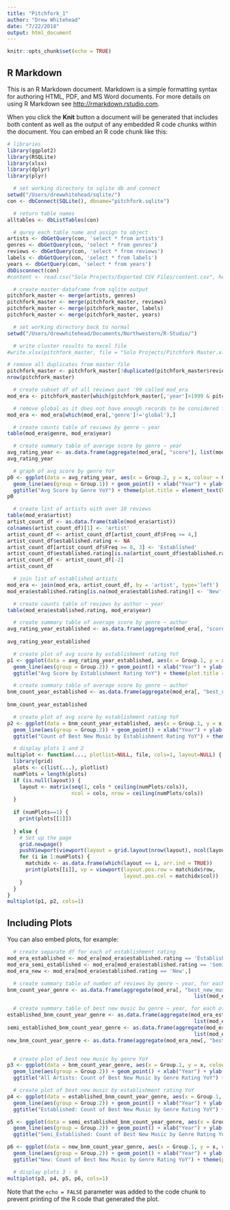 ```yaml
---
title: "Pitchfork_1"
author: "Drew Whitehead"
date: "7/22/2018"
output: html_document
---
```


```r
knitr::opts_chunk$set(echo = TRUE)
```

## R Markdown

This is an R Markdown document. Markdown is a simple formatting syntax for authoring HTML, PDF, and MS Word documents. For more details on using R Markdown see <http://rmarkdown.rstudio.com>.

When you click the **Knit** button a document will be generated that includes both content as well as the output of any embedded R code chunks within the document. You can embed an R code chunk like this:

```r
# libraries
library(ggplot2)
library(RSQLite)
library(xlsx)
library(dplyr)
library(plyr)

  # set working directory to sqlite db and connect
setwd("/Users/drewwhitehead/sqlite/")
con <- dbConnect(SQLite(), dbname="pitchfork.sqlite")

  # return table names
alltables <- dbListTables(con)

  # qurey each table name and assign to object
artists <- dbGetQuery(con, 'select * from artists')
genres <- dbGetQuery(con, 'select * from genres')
reviews <- dbGetQuery(con, 'select * from reviews')
labels <- dbGetQuery(con, 'select * from labels')
years <- dbGetQuery(con, 'select * from years')
dbDisconnect(con)
#content <- read.csv("Solo Projects/Exported CSV Files/content.csv", header = T)

  # create master dataframe from sqlite output
pitchfork_master <- merge(artists, genres)
pitchfork_master <- merge(pitchfork_master, reviews)
pitchfork_master <- merge(pitchfork_master, labels)
pitchfork_master <- merge(pitchfork_master, years)

  # set working directory back to normal
setwd("/Users/drewwhitehead/Documents/Northwestern/R-Studio/")

  # write cluster results to excel file
#write.xlsx(pitchfork_master, file = "Solo Projects/Pitchfork Master.xlsx")

# remove all duplicates from master file
pitchfork_master <- pitchfork_master[!duplicated(pitchfork_master$reviewid),]
nrow(pitchfork_master)

  # create subset df of all reviews past '99 called mod_era
mod_era <- pitchfork_master[which(pitchfork_master[,'year']>1999 & pitchfork_master[,'year']<2017),]

  # remove global as it does not have enough records to be considered for average
mod_era <- mod_era[which(mod_era[,'genre']!='global'),]

  # create counts table of reviews by genre ~ year
table(mod_era$genre, mod_era$year)

  # create summary table of average score by genre ~ year
avg_rating_year <- as.data.frame(aggregate(mod_era[, "score"], list(mod_era$genre, mod_era$year), mean))
avg_rating_year

  # graph of avg score by genre YoY
p0 <- ggplot(data = avg_rating_year, aes(x = Group.2, y = x, colour = Group.1)) +       
  geom_line(aes(group = Group.1)) + geom_point() + xlab("Year") + ylab("Score") + 
  ggtitle("Avg Score by Genre YoY") + theme(plot.title = element_text(hjust = 0.5))
p0

  # create list of artists with over 10 reviews
table(mod_era$artist)
artist_count_df <- as.data.frame(table(mod_era$artist))
colnames(artist_count_df)[1] <- 'artist'
artist_count_df <- artist_count_df[artist_count_df$Freq >= 4,]
artist_count_df$established.rating <- NA
artist_count_df[artist_count_df$Freq >= 8, 3] <- 'Established'
artist_count_df$established.rating[is.na(artist_count_df$established.rating)] <- 'Semi-Established'
artist_count_df <- artist_count_df[-2]
artist_count_df

  # join list of established artists
mod_era <- join(mod_era, artist_count_df, by = 'artist', type='left')
mod_era$established.rating[is.na(mod_era$established.rating)] <- 'New'

  # create counts table of reviews by author ~ year
table(mod_era$established.rating, mod_era$year)

  # create summary table of average score by genre ~ author
avg_rating_year_established <- as.data.frame(aggregate(mod_era[, "score"], list(mod_era$year, 
                                                                                          mod_era$established.rating), mean))
avg_rating_year_established

  # create plot of avg score by establishment rating YoY
p1 <- ggplot(data = avg_rating_year_established, aes(x = Group.1, y = x, colour = Group.2)) +       
  geom_line(aes(group = Group.2)) + geom_point() + xlab("Year") + ylab("Score") + 
  ggtitle("Avg Score by Establishment Rating YoY") + theme(plot.title = element_text(hjust = 0.5))

  # create summary table of average score by genre ~ author
bnm_count_year_established <- as.data.frame(aggregate(mod_era[, "best_new_music"], list(mod_era$year, 
                                                                                mod_era$established.rating), sum))
bnm_count_year_established

  # create plot of avg score by establishment rating YoY
p2 <- ggplot(data = bnm_count_year_established, aes(x = Group.1, y = x, colour = Group.2)) +       
  geom_line(aes(group = Group.2)) + geom_point() + xlab("Year") + ylab("Count of Best New Music") + 
  ggtitle("Count of Best New Music by Establishment Rating YoY") + theme(plot.title = element_text(hjust = 0.5))

  # display plots 1 and 2
multiplot <- function(..., plotlist=NULL, file, cols=1, layout=NULL) {
  library(grid)
  plots <- c(list(...), plotlist)
  numPlots = length(plots)
  if (is.null(layout)) {
    layout <- matrix(seq(1, cols * ceiling(numPlots/cols)),
                     ncol = cols, nrow = ceiling(numPlots/cols))
  }
  
  if (numPlots==1) {
    print(plots[[1]])
    
  } else {
    # Set up the page
    grid.newpage()
    pushViewport(viewport(layout = grid.layout(nrow(layout), ncol(layout))))
    for (i in 1:numPlots) {
      matchidx <- as.data.frame(which(layout == i, arr.ind = TRUE))
      print(plots[[i]], vp = viewport(layout.pos.row = matchidx$row,
                                      layout.pos.col = matchidx$col))
    }
  }
}
multiplot(p1, p2, cols=1)
```

## Including Plots

You can also embed plots, for example:

```r
  # create separate df for each of establishment rating
mod_era_established <- mod_era[mod_era$established.rating == 'Established',]
mod_era_semi_established <- mod_era[mod_era$established.rating == 'Semi-Established',]
mod_era_new <- mod_era[mod_era$established.rating == 'New',]

  # create summary table of number of reviews by genre ~ year, for each of the establishment rating datasets
bnm_count_year_genre <- as.data.frame(aggregate(mod_era[, "best_new_music"], 
                                                             list(mod_era$year, mod_era$genre), sum))

  # create summary table of best new music bu genre ~ year, for each of the establishment rating datasets
established_bnm_count_year_genre <- as.data.frame(aggregate(mod_era_established[, "best_new_music"], 
                                                             list(mod_era_established$year, mod_era_established$genre), sum))
semi_established_bnm_count_year_genre <- as.data.frame(aggregate(mod_era_semi_established[, "best_new_music"], 
                                                             list(mod_era_semi_established$year, mod_era_semi_established$genre), sum))
new_bnm_count_year_genre <- as.data.frame(aggregate(mod_era_new[, "best_new_music"], list(mod_era_new$year, mod_era_new$genre), sum))


  # create plot of best new music by genre YoY
p3 <- ggplot(data = bnm_count_year_genre, aes(x = Group.1, y = x, colour = Group.2)) +       
  geom_line(aes(group = Group.2)) + geom_point() + xlab("Year") + ylab("Count of Reviews") + 
  ggtitle("All Artists: Count of Best New Music by Genre Rating YoY") + theme(plot.title = element_text(hjust = 0.5))

  # create plot of best new music by establishment rating YoY
p4 <- ggplot(data = established_bnm_count_year_genre, aes(x = Group.1, y = x, colour = Group.2)) +       
  geom_line(aes(group = Group.2)) + geom_point() + xlab("Year") + ylab("Count of Best New Music") + 
  ggtitle("Established: Count of Best New Music by Genre Rating YoY") + theme(plot.title = element_text(hjust = 0.5))

p5 <- ggplot(data = semi_established_bnm_count_year_genre, aes(x = Group.1, y = x, colour = Group.2)) +       
  geom_line(aes(group = Group.2)) + geom_point() + xlab("Year") + ylab("Count of Best New Music") + 
  ggtitle("Semi_Established: Count of Best New Music by Genre Rating YoY") + theme(plot.title = element_text(hjust = 0.5))

p6 <- ggplot(data = new_bnm_count_year_genre, aes(x = Group.1, y = x, colour = Group.2)) +       
  geom_line(aes(group = Group.2)) + geom_point() + xlab("Year") + ylab("Count of Best New Music") + 
  ggtitle("New: Count of Best New Music by Genre Rating YoY") + theme(plot.title = element_text(hjust = 0.5))

  # display plots 3 - 6
multiplot(p3, p4, p5, p6, cols=1)
```

Note that the `echo = FALSE` parameter was added to the code chunk to prevent printing of the R code that generated the plot.
